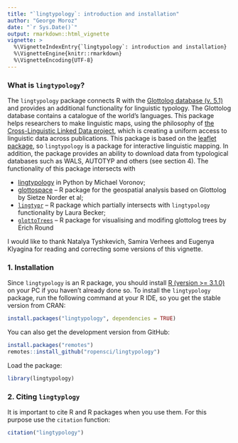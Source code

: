 ```yaml
---
title: "`lingtypology`: introduction and installation"
author: "George Moroz"
date: "`r Sys.Date()`"
output: rmarkdown::html_vignette
vignette: >
  %\VignetteIndexEntry{`lingtypology`: introduction and installation}
  %\VignetteEngine{knitr::rmarkdown}
  %\VignetteEncoding{UTF-8}
---
```


### What is `lingtypology`?

The `lingtypology` package connects R with the [Glottolog database (v. 5.1)](https://glottolog.org/) and provides an additional functionality for linguistic typology. The Glottolog database contains a catalogue of the world's languages. This package helps researchers to make linguistic maps, using the philosophy of [the Cross-Linguistic Linked Data project](https://clld.org/), which is creating a uniform access to linguistic data across publications. This package is based on the [leaflet package](https://rstudio.github.io/leaflet/), so `lingtypology` is a package for interactive linguistic mapping. In addition, the package provides an ability to download data from typological databases such as WALS, AUTOTYP and others (see section 4). The functionality of this package intersects with 

- [lingtypology](https://pypi.org/project/lingtypology/) in Python by Michael Voronov;
- [glottospace](https://github.com/glottospace/glottospace) -- R package for the geospatial analysis based on Glottolog by Sietze Norder et al;
- [`lingtypr`](https://gitlab.com/laurabecker/lingtypr) -- R package which partially intersects with `lingtypology` functionality by Laura Becker;
- [`glottoTrees`](https://github.com/erichround/glottoTrees) -- R package for visualising and modifing glottolog trees by Erich Round

I would like to thank Natalya Tyshkevich, Samira Verhees and Eugenya  Klyagina for reading and correcting some versions of this vignette.

### 1. Installation

Since `lingtypology` is an R package, you should install [R (version >= 3.1.0)](https://www.r-project.org/) on your PC if you haven't already done so. To install the `lingtypology` package, run the following command at your R IDE, so you get the stable version from CRAN:

```r
install.packages("lingtypology", dependencies = TRUE)
```

You can also get the development version from GitHub:

```r
install.packages("remotes")
remotes::install_github("ropensci/lingtypology")
```

Load the package:

```r
library(lingtypology)
```

### 2. Citing `lingtyplogy`

It is important to cite R and R packages when you use them. For this purpose use the `citation` function:

```r
citation("lingtypology")
```
